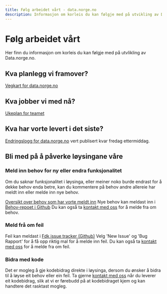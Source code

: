 ```yaml
---
title: Følg arbeidet vårt - data.norge.no
description: Informasjon om korleis du kan følgje med på utvikling av Data.norge.no.
---
```


# Følg arbeidet vårt

<Ingress size='xs'>Her finn du informasjon om korleis du kan følgje med på utvlikling av Data.norge.no.</Ingress>

## Kva planlegg vi framover?

[Vegkart for data.norge.no](https://github.com/orgs/digdir/projects/8/views/11)

## Kva jobber vi med nå?

[Ukeplan for teamet](https://github.com/orgs/Informasjonsforvaltning/projects/9)

## Kva har vorte levert i det siste?

[Endringslogg for data.norge.no](https://datalandsbyen.norge.no/topic/553/endringslogg-for-data-norge-no/15) vert publisert kvar fredag ettermiddag.

## Bli med på å påverke løysingane våre

### Meld inn behov for ny eller endra funksjonalitet

Om du saknar funksjonalitet i løysinga, eller meiner noko burde endrast for å dekke behov enda betre, kan du kommentere på behov andre allereie har meldt inn eller melde inn nye behov.

[Oversikt over behov som har vorte meldt inn](https://github.com/orgs/Informasjonsforvaltning/projects/12)
Nye behov kan meldast inn i [Behov-repoet i Github](https://github.com/Informasjonsforvaltning/behov/issues)
Du kan også ta [kontakt med oss](/contact) for å melde fra om behov.

### Meld frå om feil

Feil kan meldast i [Fdk issue tracker (Github)](https://github.com/Informasjonsforvaltning/fdk-issue-tracker/issues) Velg 'New Issue' og 'Bug Rapport' for å få opp riktig mal for å melde inn feil.
Du kan også ta [kontakt med oss](/contact) for å melde fra om feil.

### Bidra med kode

Det er mogleg å gje kodebidrag direkte i løysinga, dersom du ønsker å bidra til å løyse eit behov eller ein feil.
Ta gjerne [kontakt med oss](/contact) når du leverer eit kodebidrag, slik at vi er førebudd på at kodebidraget kjem og kan handtere det rasktast mogleg.
